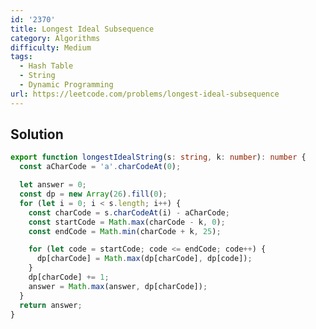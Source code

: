 ```yaml
---
id: '2370'
title: Longest Ideal Subsequence
category: Algorithms
difficulty: Medium
tags:
  - Hash Table
  - String
  - Dynamic Programming
url: https://leetcode.com/problems/longest-ideal-subsequence
---
```


## Solution

```typescript filename="solution.ts" copy
export function longestIdealString(s: string, k: number): number {
  const aCharCode = 'a'.charCodeAt(0);

  let answer = 0;
  const dp = new Array(26).fill(0);
  for (let i = 0; i < s.length; i++) {
    const charCode = s.charCodeAt(i) - aCharCode;
    const startCode = Math.max(charCode - k, 0);
    const endCode = Math.min(charCode + k, 25);

    for (let code = startCode; code <= endCode; code++) {
      dp[charCode] = Math.max(dp[charCode], dp[code]);
    }
    dp[charCode] += 1;
    answer = Math.max(answer, dp[charCode]);
  }
  return answer;
}
```
